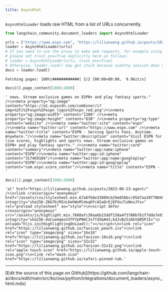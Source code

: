 ```yaml
---
title: AsyncHtml
---
```


`AsyncHtmlLoader` loads raw HTML from a list of URLs concurrently.

```python
from langchain_community.document_loaders import AsyncHtmlLoader
```

```python
urls = ["https://www.espn.com", "https://lilianweng.github.io/posts/2023-06-23-agent/"]
loader = AsyncHtmlLoader(urls)
# If you need to use the proxy to make web requests, for example using http_proxy/https_proxy environmental variables,
# please set trust_env=True explicitly here as follows:
# loader = AsyncHtmlLoader(urls, trust_env=True)
# Otherwise, loader.load() may get stuck because aiohttp session does not recognize the proxy by default
docs = loader.load()
```

```output
Fetching pages: 100%|############| 2/2 [00:00<00:00,  9.96it/s]
```

```python
docs[0].page_content[1000:2000]
```

```output
' news. Stream exclusive games on ESPN+ and play fantasy sports." />\n<meta property="og:image" content="https://a1.espncdn.com/combiner/i?img=%2Fi%2Fespn%2Fespn_logos%2Fespn_red.png"/>\n<meta property="og:image:width" content="1200" />\n<meta property="og:image:height" content="630" />\n<meta property="og:type" content="website" />\n<meta name="twitter:site" content="espn" />\n<meta name="twitter:url" content="https://www.espn.com" />\n<meta name="twitter:title" content="ESPN - Serving Sports Fans. Anytime. Anywhere."/>\n<meta name="twitter:description" content="Visit ESPN for live scores, highlights and sports news. Stream exclusive games on ESPN+ and play fantasy sports." />\n<meta name="twitter:card" content="summary">\n<meta name="twitter:app:name:iphone" content="ESPN"/>\n<meta name="twitter:app:id:iphone" content="317469184"/>\n<meta name="twitter:app:name:googleplay" content="ESPN"/>\n<meta name="twitter:app:id:googleplay" content="com.espn.score_center"/>\n<meta name="title" content="ESPN - '
```

```python
docs[1].page_content[1000:2000]
```

```output
'al" href="https://lilianweng.github.io/posts/2023-06-23-agent/" />\n<link crossorigin="anonymous" href="/assets/css/stylesheet.min.67a6fb6e33089cb29e856bcc95d7aa39f70049a42b123105531265a0d9f1258b.css" integrity="sha256-Z6b7bjMInLKehWvMldeqOfcASaQrEjEFUxJloNnxJYs=" rel="preload stylesheet" as="style">\n<script defer crossorigin="anonymous" src="/assets/js/highlight.min.7680afc38aa6b15ddf158a4f3780b7b1f7dde7e91d26f073e6229bb7a0793c92.js" integrity="sha256-doCvw4qmsV3fFYpPN4C3sffd5&#43;kdJvBz5iKbt6B5PJI="\n    onload="hljs.initHighlightingOnLoad();"></script>\n<link rel="icon" href="https://lilianweng.github.io/favicon_peach.ico">\n<link rel="icon" type="image/png" sizes="16x16" href="https://lilianweng.github.io/favicon-16x16.png">\n<link rel="icon" type="image/png" sizes="32x32" href="https://lilianweng.github.io/favicon-32x32.png">\n<link rel="apple-touch-icon" href="https://lilianweng.github.io/apple-touch-icon.png">\n<link rel="mask-icon" href="https://lilianweng.github.io/safari-pinned-tab.'
```

---

<Callout icon="pen-to-square" iconType="regular">
  [Edit the source of this page on GitHub](https://github.com/langchain-ai/docs/edit/main/src/ko/oss/python/integrations/document_loaders/async_html.mdx)
</Callout>
